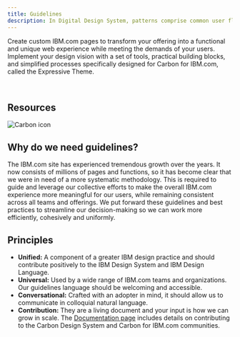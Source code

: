 ```yaml
---
title: Guidelines
description: In Digital Design System, patterns comprise common user flows and scenarios which are too complex or too universal to be encapsulated in a single component.
---
```


Create custom IBM.com pages to transform your offering into a functional and unique web experience while meeting the demands of your users. Implement your design vision with a set of tools, practical building blocks, and simplified processes specifically designed for Carbon for IBM.com, called the Expressive Theme.


<br />

## Resources

<Row className="resource-card-group">
<Column colMd={4} colLg={4} noGutterSm>
    <ResourceCard
      subTitle="Carbon Guidelines"
      aspectRatio="2:1"
      actionIcon="arrowRight"
      href="https://www.carbondesignsystem.com/guidelines/2x-grid/basics"
      >

![Carbon icon](../../images/icon/carbon-icon.svg)
 
</ResourceCard>
</Column>
</Row>

## Why do we need guidelines?
The IBM.com site has experienced tremendous growth over the years. It now consists of millions of pages and functions, so it has become clear that we were in need of a more systematic methodology. This is required to guide and leverage our collective efforts to make the overall IBM.com experience more meaningful for our users, while remaining consistent across all teams and offerings. We put forward these guidelines and best practices to streamline our decision-making so we can work more efficiently, cohesively and uniformly. 

## Principles 
* **Unified:** A component of a greater IBM design practice and should contribute positively to the IBM Design System and IBM Design Language.
* **Universal:** Used by a wide range of IBM.com teams and organizations. Our guidelines language should be welcoming and accessible.
* **Conversational:** Crafted with an adopter in mind, it should allow us to communicate in colloquial natural language.
* **Contribution:** They are a living document and your input is how we can grow in scale. The [Documentation page](https://www.carbondesignsystem.com/how-to-contribute/documentation) includes details on contributing to the Carbon Design System and Carbon for IBM.com communities.

